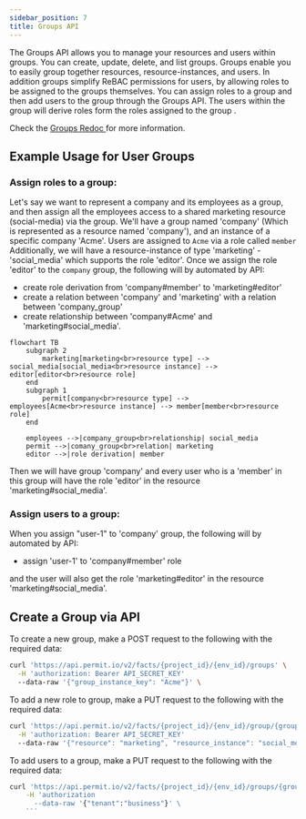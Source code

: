 ```yaml
---
sidebar_position: 7
title: Groups API
---
```



The Groups API allows you to manage your resources and users within groups. You can create, update, delete, and list groups.
Groups enable you to easily group together resources, resource-instances, and users. In addition groups simplify ReBAC permissions for users, by allowing roles to be assigned to the groups themselves.
You can assign roles to a group and then add users to the group through the Groups API.
The users within the group will derive roles form the roles assigned to the group .

Check the [Groups Redoc ](/) for more information.


## Example Usage for User Groups

### Assign roles to a group:

Let's say we want to represent a company and its employees as a group, and then assign all the employees access to a shared marketing resource (social-media) via the group.  We'll have a group named 'company' (Which is represented as a resource named 'company'), and an instance of a specific company 'Acme'.  Users are assigned to `Acme` via a role called `member`
Additionally, we will have a resource-instance of type 'marketing' - 'social_media' which supports the role 'editor'.
Once we assign the role 'editor' to  the `company` group, the following will by automated by API:
- create role derivation from 'company#member' to 'marketing#editor'
- create a relation between 'company' and 'marketing' with a relation between 'company_group'
- create relationship between 'company#Acme' and 'marketing#social_media'.

```mermaid
flowchart TB
    subgraph 2
        marketing[marketing<br>resource type] --> social_media[social_media<br>resource instance] --> editor[editor<br>resource role]
    end
    subgraph 1
        permit[company<br>resource type] --> employees[Acme<br>resource instance] --> member[member<br>resource role]
    end

    employees -->|company_group<br>relationship| social_media
    permit -->|comany_group<br>relation| marketing
    editor -->|role derivation| member
```

Then we will have group 'company' and every user who is a 'member' in this group will have the role 'editor' in the resource 'marketing#social_media'.

### Assign users to a group:

When you assign "user-1" to 'company' group, the following will by automated by API:
- assign 'user-1' to 'company#member' role

and the user will also get the role 'marketing#editor' in the resource 'marketing#social_media'.


## Create a Group via API

To create a new group, make a POST request to the following with the required data:

```bash
curl 'https://api.permit.io/v2/facts/{project_id}/{env_id}/groups' \
  -H 'authorization: Bearer API_SECRET_KEY'
  --data-raw '{"group_instance_key": "Acme"}' \
```

To add a new role to group, make a PUT request to the following with the required data:

```bash
curl 'https://api.permit.io/v2/facts/{project_id}/{env_id}/group/{group_resource_type_key}/roles' \
  -H 'authorization: Bearer API_SECRET_KEY'
  --data-raw '{"resource": "marketing", "resource_instance": "social_media", "role": "editor", tenant:"business"}' \
```

To add users to a group, make a PUT request to the following with the required data:

```bash
curl 'https://api.permit.io/v2/facts/{project_id}/{env_id}/groups/{group_resource_type_key}/users/{user_id}' \
    -H 'authorization
      --data-raw '{"tenant":"business"}' \
    ```
